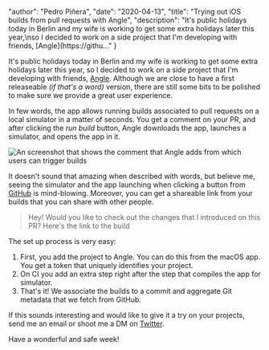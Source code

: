 
  "author": "Pedro Piñera",
  "date": "2020-04-13",
  "title": "Trying out iOS builds from pull requests with Angle",
  "description": "It's public holidays today in Berlin and my wife is working to get some extra holidays later this year,\nso I decided to work on a side project that I'm developing with friends, [Angle](https://githu..."
}




It's public holidays today in Berlin and my wife is working to get some extra holidays later this year,
so I decided to work on a side project that I'm developing with friends, [Angle](https://github.com/angledotdev).
Although we are close to have a first releaseable _(if that's a word)_ version,
there are still some bits to be polished to make sure we provide a great user experience.

In few words, the app allows running builds associated to pull requests on a local simulator in a matter of seconds.
You get a comment on your PR, and after clicking the _run build_ button,
Angle downloads the app,
launches a simulator,
and opens the app in it.

![An screenshot that shows the comment that Angle adds from which users can trigger builds](/images/posts/angle-pr.png)

It doesn't sound that amazing when described with words,
but believe me,
seeing the simulator and the app launching when clicking a button from [GitHub](https://github.com) is mind-blowing.
Moreover,
you can get a shareable link from your builds that you can share with other people.

> Hey! Would you like to check out the changes that I introduced on this PR? Here's the link to the build

The set up process is very easy:

1. First, you add the project to Angle. You can do this from the macOS app. You get a token that uniquely identifies your project.
2. On CI you add an extra step right after the step that compiles the app for simulator.
3. That's it! We associate the builds to a commit and aggregate Git metadata that we fetch from GitHub.

If this sounds interesting and would like to give it a try on your projects, send me an email or shoot me a DM on [Twitter](https://github.com/angledotdev).

Have a wonderful and safe week!

    